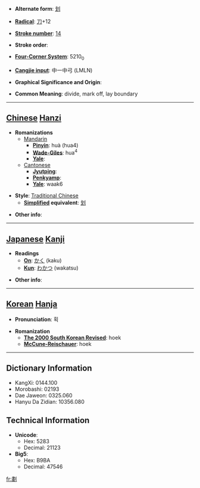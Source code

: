 * '''Alternate form''': [[划]]

* '''[[Wiktionary:Chinese radical index| Radical]]''': [[Wiktionary:Chinese radical index 刀|刀]]+12

* '''[[Wiktionary:Chinese total strokes index|Stroke number]]''': [[Wiktionary:Chinese total strokes index 14|14]]

* '''Stroke order''': 

* '''[[Wiktionary:Chinese four corner index|Four-Corner System]]''': 5210<sub>0</sub>

* '''[[Wiktionary:Chinese Cangjie index|Cangjie input]]''': 中一中弓 (LMLN)

* '''Graphical Significance and Origin''': 

* '''Common Meaning''': divide, mark off, lay boundary

----

== [[Chinese]] [[Hanzi]] ==

* '''Romanizations'''
** [[Mandarin]]
*** '''[[Pinyin]]''': huà (hua4)
*** '''[[Wade-Giles]]''': hua<sup>4</sup>
*** '''[[Yale]]''': 
**[[Cantonese]]
***'''[[Jyutping]]''':
***'''[[Penkyamp]]''': 
***'''[[Yale]]''': waak6

* '''Style''': [[Traditional Chinese]] 
** '''[[Simplified Chinese|Simplified]] equivalent''': [[划]]

* '''Other info''': 

----

== [[Japanese]] [[Kanji]] ==

* '''Readings'''
** '''[[On]]''': [[かく]] (kaku)
** '''[[Kun]]''': [[わかつ]] (wakatsu)

* '''Other info''':  

----

== [[Korean]] [[Hanja]] ==

* '''Pronunciation''': 획

* '''Romanization'''
** '''[[The 2000 South Korean Revised Romanization|The 2000 South Korean Revised]]''': hoek
** '''[[McCune-Reischauer]]''': hoek

----

== Dictionary Information ==

* KangXi: 0144.100
* Morobashi: 02193
* Dae Jaweon: 0325.060
* Hanyu Da Zidian: 10356.080

== Technical Information ==

* '''Unicode''':
** Hex: 5283
** Decimal: 21123
* '''Big5''':
** Hex: B9BA
** Decimal: 47546

[[fr:劃]]